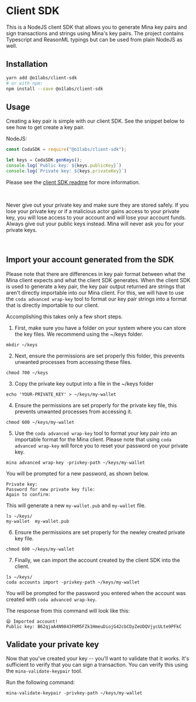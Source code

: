 

# Client SDK 

This is a NodeJS client SDK that allows you to generate Mina key pairs and sign transactions and strings using Mina's key pairs.
The project contains Typescript and ReasonML typings but can be used from plain NodeJS as well. 

## Installation

```bash
yarn add @o1labs/client-sdk
# or with npm:
npm install --save @o1labs/client-sdk
```

## Usage

Creating a key pair is simple with our client SDK. See the snippet below to see how to get create a key pair.

NodeJS:
```javascript
const CodaSDK = require("@o1labs/client-sdk");

let keys = CodaSDK.genKeys();
console.log(`Public key: ${keys.publicKey}`)
console.log(`Private key: ${keys.privateKey}`)
```

Please see the [client SDK readme](https://github.com/MinaProtocol/mina/blob/develop/frontend/client_sdk/README.md) for more information.

<br />

<Alert kind="warning">

Never give out your private key and make sure they are stored safely. If you lose your private key or if a malicious actor gains access to your private key, you will lose access to your account and will lose your account funds. Always give out your public keys instead. Mina will never ask you for your private keys.

</Alert>

<br />

## Import your account generated from the SDK

Please note that there are differences in key pair format between what the Mina client expects and what the client SDK generates. 
When the client SDK is used to generate a key pair, the key pair output returned are strings that aren't directly importable into our Mina client. 
For this, we will have to use the `coda advanced wrap-key` tool to format our key pair strings into a format that is directly importable to our client.

Accomplishing this takes only a few short steps.

1. First, make sure you have a folder on your system where you can store the key files. We recommend using the ~/keys folder.

```
mkdir ~/keys
```

2. Next, ensure the permissions are set properly this folder, this prevents unwanted processes from accessing these files.

```
chmod 700 ~/keys
```

3. Copy the private key output into a file in the ~/keys folder

```
echo 'YOUR-PRIVATE_KEY' > ~/keys/my-wallet
```
4. Ensure the permissions are set properly for the private key file, this prevents unwanted processes from accessing it.

```
chmod 600 ~/keys/my-wallet
```

5. Use the `coda advanced wrap-key` tool to format your key pair into an importable format for the Mina client. Please note that using `coda advanced wrap-key` will force you to reset your password on your private key.

```
mina advanced wrap-key -privkey-path ~/keys/my-wallet
```

You will be prompted for a new password, as shown below.

```
Private key:
Password for new private key file: 
Again to confirm:
```

This will generate a new `my-wallet.pub` and `my-wallet` file.

```
ls ~/keys/
my-wallet  my-wallet.pub
```

6. Ensure the permissions are set properly for the newley created private key file.

```
chmod 600 ~/keys/my-wallet
```

7. Finally, we can import the account created by the client SDK into the client.

```
ls ~/keys/
coda accounts import -privkey-path ~/keys/my-wallet
```

You will be prompted for the password you entered when the account was created with `coda advanced wrap-key`.

The response from this command will look like this: 
```
😄 Imported account!
Public key: B62qjaA4N9843FKM5FZk1HmeuDiojG42cbCDyZeUDQVjycULte9PFkC
```


## Validate your private key

Now that you've created your key -- you'll want to validate that it works. It's sufficient to verify that you can sign a transaction. You can verify this using the `mina-validate-keypair` tool.

Run the following command:

```
mina-validate-keypair -privkey-path ~/keys/my-wallet
```